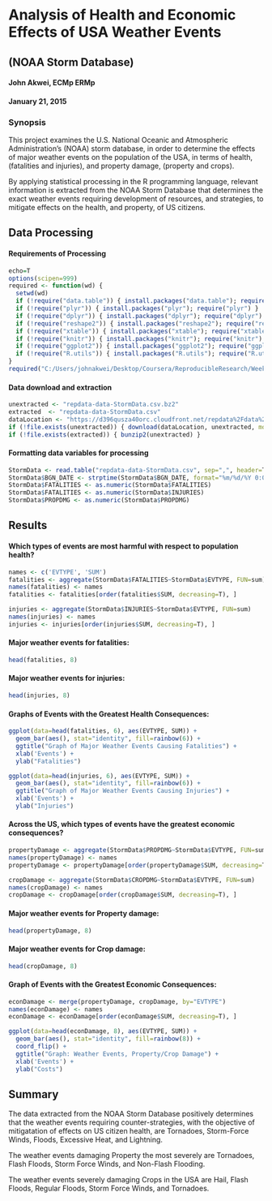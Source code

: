 # Analysis of Health and Economic Effects of USA Weather Events  
## (NOAA Storm Database)  


#### John Akwei, ECMp ERMp  
#### January 21, 2015  

### Synopsis  

This project examines the U.S. National Oceanic and Atmospheric
Administration's (NOAA) storm database, in order to determine the
effects of major weather events on the population of the USA, in terms of
health, (fatalities and injuries), and property damage, (property and crops).  

By applying statistical processing in the R programming language, relevant
information is extracted from the NOAA Storm Database that determines the
exact weather events requiring development of resources, and strategies,
to mitigate effects on the health, and property, of US citizens.
  
## Data Processing  

#### Requirements of Processing  
```r
echo=T
options(scipen=999)
required <- function(wd) {
  setwd(wd)
  if (!require("data.table")) { install.packages("data.table"); require("data.table") }
  if (!require("plyr")) { install.packages("plyr"); require("plyr") }
  if (!require("dplyr")) { install.packages("dplyr"); require("dplyr") }
  if (!require("reshape2")) { install.packages("reshape2"); require("reshape2") }
  if (!require("xtable")) { install.packages("xtable"); require("xtable") }
  if (!require("knitr")) { install.packages("knitr"); require("knitr") }
  if (!require("ggplot2")) { install.packages("ggplot2"); require("ggplot2") }
  if (!require("R.utils")) { install.packages("R.utils"); require("R.utils") }
}
required("C:/Users/johnakwei/Desktop/Coursera/ReproducibleResearch/Week3/RepData_PeerAssessment2")
```

#### Data download and extraction  
```r
unextracted <- "repdata-data-StormData.csv.bz2"
extracted  <- "repdata-data-StormData.csv"
dataLocation <- "https://d396qusza40orc.cloudfront.net/repdata%2Fdata%2FStormData.csv.bz2"
if (!file.exists(unextracted)) { download(dataLocation, unextracted, mode="wb") }
if (!file.exists(extracted)) { bunzip2(unextracted) }
```

#### Formatting data variables for processing  
```r
StormData <- read.table("repdata-data-StormData.csv", sep=",", header=T)
StormData$BGN_DATE <- strptime(StormData$BGN_DATE, format="%m/%d/%Y 0:00:00")
StormData$FATALITIES <- as.numeric(StormData$FATALITIES)
StormData$FATALITIES <- as.numeric(StormData$INJURIES)
StormData$PROPDMG <- as.numeric(StormData$PROPDMG)
```

## Results  

#### Which types of events are most harmful with respect to population health?  
```r
names <- c('EVTYPE', 'SUM')
fatalities <- aggregate(StormData$FATALITIES~StormData$EVTYPE, FUN=sum)
names(fatalities) <- names
fatalities <- fatalities[order(fatalities$SUM, decreasing=T), ]

injuries <- aggregate(StormData$INJURIES~StormData$EVTYPE, FUN=sum)
names(injuries) <- names
injuries <- injuries[order(injuries$SUM, decreasing=T), ]
```

#### Major weather events for fatalities:  
```r
head(fatalities, 8)
```

#### Major weather events for injuries:  
```r
head(injuries, 8)
```

#### Graphs of Events with the Greatest Health Consequences:  
```r
ggplot(data=head(fatalities, 6), aes(EVTYPE, SUM)) +
  geom_bar(aes(), stat="identity", fill=rainbow(6)) +
  ggtitle("Graph of Major Weather Events Causing Fatalities") +
  xlab('Events') +
  ylab("Fatalities")

ggplot(data=head(injuries, 6), aes(EVTYPE, SUM)) +
  geom_bar(aes(), stat="identity", fill=rainbow(6)) +
  ggtitle("Graph of Major Weather Events Causing Injuries") +
  xlab('Events') +
  ylab("Injuries")
```

#### Across the US, which types of events have the greatest economic consequences?  
```r
propertyDamage <- aggregate(StormData$PROPDMG~StormData$EVTYPE, FUN=sum)
names(propertyDamage) <- names
propertyDamage <- propertyDamage[order(propertyDamage$SUM, decreasing=T), ]

cropDamage <- aggregate(StormData$CROPDMG~StormData$EVTYPE, FUN=sum)
names(cropDamage) <- names
cropDamage <- cropDamage[order(cropDamage$SUM, decreasing=T), ]
```

#### Major weather events for Property damage:  
```r
head(propertyDamage, 8)
```
#### Major weather events for Crop damage:  
```r
head(cropDamage, 8)
```

#### Graph of Events with the Greatest Economic Consequences:  
```r
econDamage <- merge(propertyDamage, cropDamage, by="EVTYPE")
names(econDamage) <- names
econDamage <- econDamage[order(econDamage$SUM, decreasing=T), ]

ggplot(data=head(econDamage, 8), aes(EVTYPE, SUM)) +
  geom_bar(aes(), stat="identity", fill=rainbow(8)) +
  coord_flip() +
  ggtitle("Graph: Weather Events, Property/Crop Damage") +
  xlab('Events') +
  ylab("Costs")
```

## Summary  

The data extracted from the NOAA Storm Database positively determines that
the weather events requiring counter-strategies, with the objective of
mitigatation of effects on US citizen health, are Tornadoes,
Storm-Force Winds, Floods, Excessive Heat, and Lightning.  

The weather events damaging Property the most severely are
Tornadoes, Flash Floods, Storm Force Winds, and Non-Flash Flooding.  

The weather events severely damaging Crops in the USA are
Hail, Flash Floods, Regular Floods, Storm Force Winds, and Tornadoes.  

